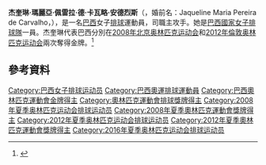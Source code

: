 {{Portuguese name|Pereira|de Carvalho}}
{{Infobox 排球選手
| name           = 杰奎琳·卡瓦略
| image          = Jaqueline Cropped.jpg
| image_size     = 
| caption        = 
| fullname       = Jaqueline Maria Pereira de Carvalho Endres
| nickname       = Jacque
| nationality    = {{BRA}}
| birth_date     = {{birth date and age|1983|12|31|mf=y}}<ref name="FIVB">{{cite web |url=http://rio2016.fivb.com/en/volleyball/women/teams/bra-brazil/players/jaqueline-pereira-de-carvalho-endres?id=53584 |title=Players - JAQUELINE PEREIRA DE CARVALHO ENDRES |publisher=2016年夏季奥林匹克运动会官網 |accessdate=2016-09-05 |archive-date=2019-08-29 |archive-url=https://web.archive.org/web/20190829210056/http://rio2016.fivb.com/en/volleyball/women/teams/bra-brazil/players/jaqueline-pereira-de-carvalho-endres?id=53584 |dead-url=no }}</ref>                 
| birth_place    = {{BRA}}[[累西腓|累西腓]]
| death_date     = 
| death_place    = 
| hometown       = 
| height         = {{height|m=1.86}}
| weight         = {{convert|71|kg|lb}}
| spike          = {{convert|302|cm}}
| block          = {{convert|286|cm}}
| college        = 
| position       = 主攻
| currentclub    = {{Flagicon|BRA}} {{link-en|巴魯埃里女排俱樂部|Osasco Voleibol Clube}}
| currentnumber  = 
|years1         = 2016－2017
|team1          = {{Flagicon|BRA}} {{link-en|米拿斯女排俱乐部|Minas Tênis Clube (women's volleyball)}}
|years2         = 2017－2018
|team2          = {{Flagicon|BRA}} {{link-en|巴魯埃里女排俱樂部|Grêmio Recreativo Barueri}}
|years3         = 2019－
|team3          =  {{Flagicon|BRA}} {{link-en|巴魯埃里女排俱樂部|Osasco Voleibol Clube}}
| nationalyears  = 2001－2018
| nationalteam   = {{Flagicon|BRA}} [[巴西國家女子排球隊|巴西國家女子排球隊]]
| medaltemplates =
{{MedalSport | 女子[[排球|排球]]}}
{{MedalCountry|{{BRA}}}}
{{MedalGold | [[2008年夏季奧林匹克運動會|2008年北京]] | [[2008年夏季奧林匹克運動會女子排球比賽|團隊]]}}
{{MedalGold| [[2012年夏季奥林匹克运动会|2012年倫敦]] |[[2012年夏季奧林匹克運動會女子排球比賽|團隊]]}}
}}

'''杰奎琳·瑪麗亞·佩雷拉·德·卡瓦略·安德烈斯'''（{{lang-en|Jaqueline Maria Pereira de Carvalho Endres}}，婚前名：Jaqueline Maria Pereira de Carvalho，{{bd|1983年|12月31日|catIdx=C}}），是一名[[巴西|巴西]]女子[[排球|排球]]運動員，司職主攻手。她是[[巴西國家女子排球隊|巴西國家女子排球隊]]一員。杰奎琳代表巴西分別在[[2008年夏季奥林匹克运动会|2008年北京奥林匹克运动会]]和[[2012年夏季奥林匹克运动会|2012年倫敦奥林匹克运动会]]兩次奪得金牌。<ref>{{cite web|url=http://www.espn.com/olympics/summer/2012/volleyball/story/_/id/8259676/2012-london-olympics-brazil-shocks-us-women-volleyball-gold|title=Brazil wins women's volleyball gold|accessdate=2016-09-05|date=2016-08-12|author=ESPN|archive-date=2016-09-15|archive-url=https://web.archive.org/web/20160915033858/http://www.espn.com/olympics/summer/2012/volleyball/story/_/id/8259676/2012-london-olympics-brazil-shocks-us-women-volleyball-gold|dead-url=no}}</ref>

==參考資料==
{{Reflist}}
{{女子排球國家聯賽最佳主攻手}}
{{历届女排世青赛MVP}}
{{DEFAULTSORT: Carvaho, Jacqueline}}
[[Category:巴西女子排球运动员|Category:巴西女子排球运动员]]
[[Category:巴西奧運排球運動員|Category:巴西奧運排球運動員]]
[[Category:巴西奧林匹克運動會金牌得主|Category:巴西奧林匹克運動會金牌得主]]
[[Category:奧林匹克運動會排球獎牌得主|Category:奧林匹克運動會排球獎牌得主]]
[[Category:2008年夏季奥林匹克运动会排球运动员|Category:2008年夏季奥林匹克运动会排球运动员]]
[[Category:2008年夏季奧林匹克運動會獎牌得主|Category:2008年夏季奧林匹克運動會獎牌得主]]
[[Category:2012年夏季奥林匹克运动会排球运动员|Category:2012年夏季奥林匹克运动会排球运动员]]
[[Category:2012年夏季奧林匹克運動會獎牌得主|Category:2012年夏季奧林匹克運動會獎牌得主]]
[[Category:2016年夏季奥林匹克运动会排球运动员|Category:2016年夏季奥林匹克运动会排球运动员]]